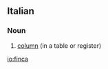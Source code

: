 ==Italian==

===Noun===
{{it-noun|finc|f|a|he}}

# [[column]] (in a table or register)

[[io:finca]]